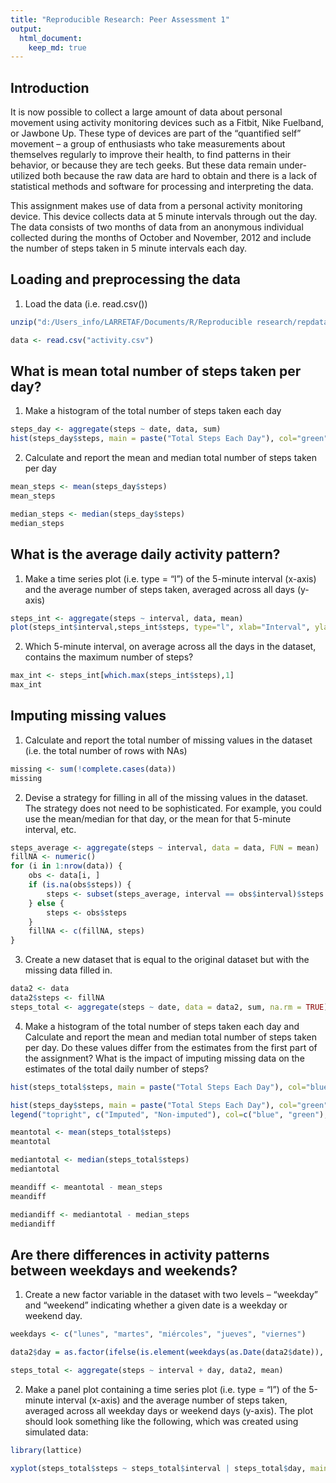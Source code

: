 ```yaml
---
title: "Reproducible Research: Peer Assessment 1"
output: 
  html_document:
    keep_md: true
---
```


## Introduction

It is now possible to collect a large amount of data about personal movement using activity monitoring devices such as a Fitbit, Nike Fuelband, or Jawbone Up. These type of devices are part of the "quantified self" movement -- a group of enthusiasts who take measurements about themselves regularly to improve their health, to find patterns in their behavior, or because they are tech geeks. But these data remain under-utilized both because the raw data are hard to obtain and there is a lack of statistical methods and software for processing and interpreting the data.

This assignment makes use of data from a personal activity monitoring device. This device collects data at 5 minute intervals through out the day. The data consists of two months of data from an anonymous individual collected during the months of October and November, 2012 and include the number of steps taken in 5 minute intervals each day.

## Loading and preprocessing the data

1. Load the data (i.e. read.csv())

```r
unzip("d:/Users_info/LARRETAF/Documents/R/Reproducible research/repdata_data_activity.zip")

data <- read.csv("activity.csv")
```

## What is mean total number of steps taken per day?

1. Make a histogram of the total number of steps taken each day

```r
steps_day <- aggregate(steps ~ date, data, sum)
hist(steps_day$steps, main = paste("Total Steps Each Day"), col="green",xlab="Number of Steps")
```

2. Calculate and report the mean and median total number of steps taken per day

```r
mean_steps <- mean(steps_day$steps)
mean_steps
```

```r
median_steps <- median(steps_day$steps)
median_steps
```

## What is the average daily activity pattern?

1. Make a time series plot (i.e. type = "l") of the 5-minute interval (x-axis) and the average number of steps taken, averaged across all days (y-axis)

```r
steps_int <- aggregate(steps ~ interval, data, mean)
plot(steps_int$interval,steps_int$steps, type="l", xlab="Interval", ylab="Number of Steps",main="Average Number of Steps per Day by Interval")
```

2. Which 5-minute interval, on average across all the days in the dataset, contains the maximum number of steps?

```r
max_int <- steps_int[which.max(steps_int$steps),1]
max_int
```

## Imputing missing values

1. Calculate and report the total number of missing values in the dataset (i.e. the total number of rows with NAs)

```r
missing <- sum(!complete.cases(data))
missing
```

2. Devise a strategy for filling in all of the missing values in the dataset. The strategy does not need to be sophisticated. For example, you could use the mean/median for that day, or the mean for that 5-minute interval, etc.

```r
steps_average <- aggregate(steps ~ interval, data = data, FUN = mean)
fillNA <- numeric()
for (i in 1:nrow(data)) {
    obs <- data[i, ]
    if (is.na(obs$steps)) {
        steps <- subset(steps_average, interval == obs$interval)$steps
    } else {
        steps <- obs$steps
    }
    fillNA <- c(fillNA, steps)
}
```

3. Create a new dataset that is equal to the original dataset but with the missing data filled in.

```r
data2 <- data
data2$steps <- fillNA
steps_total <- aggregate(steps ~ date, data = data2, sum, na.rm = TRUE)
```

4. Make a histogram of the total number of steps taken each day and Calculate and report the mean and median total number of steps taken per day. Do these values differ from the estimates from the first part of the assignment? What is the impact of imputing missing data on the estimates of the total daily number of steps?

```r
hist(steps_total$steps, main = paste("Total Steps Each Day"), col="blue", xlab="Number of Steps")

hist(steps_day$steps, main = paste("Total Steps Each Day"), col="green", xlab="Number of Steps", add=T)
legend("topright", c("Imputed", "Non-imputed"), col=c("blue", "green"), lwd=10)
```

```r
meantotal <- mean(steps_total$steps)
meantotal
```

```r
mediantotal <- median(steps_total$steps)
mediantotal
```

```r
meandiff <- meantotal - mean_steps
meandiff

mediandiff <- mediantotal - median_steps
mediandiff
```

## Are there differences in activity patterns between weekdays and weekends?

1. Create a new factor variable in the dataset with two levels -- "weekday" and "weekend" indicating whether a given date is a weekday or weekend day.

```r
weekdays <- c("lunes", "martes", "miércoles", "jueves", "viernes")

data2$day = as.factor(ifelse(is.element(weekdays(as.Date(data2$date)), weekdays), "Weekday", "Weekend"))

steps_total <- aggregate(steps ~ interval + day, data2, mean)
```

2. Make a panel plot containing a time series plot (i.e. type = "l") of the 5-minute interval (x-axis) and the average number of steps taken, averaged across all weekday days or weekend days (y-axis). The plot should look something like the following, which was created using simulated data:

```r
library(lattice)

xyplot(steps_total$steps ~ steps_total$interval | steps_total$day, main="Average Steps per Day by Interval", xlab= "Interval", ylab= "Steps", type= "l", layout=c(1,2))
``` 
